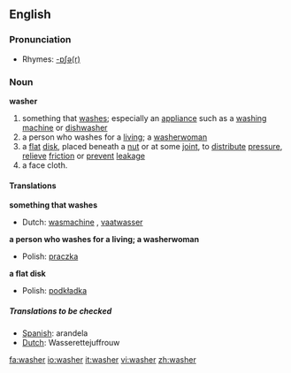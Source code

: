 ==English==

===Pronunciation===
*Rhymes: [[Rhymes:English:-ɒʃə(r)|-ɒʃə(r)]]

===Noun===
'''washer'''
# something that [[wash]]es; especially an [[appliance]] such as a [[washing machine]] or [[dishwasher]]
# a person who washes for a [[living]]; a [[washerwoman]]
# a [[flat]] [[disk]], placed beneath a [[nut]] or at some [[joint]], to [[distribute]] [[pressure]], [[relieve]] [[friction]] or [[prevent]] [[leakage]]
# a face cloth.
====Translations====
'''something that washes'''
{{top}}
*Dutch: [[wasmachine]] {{m}}, [[vaatwasser]] {{m}}
{{mid}}
{{bottom}}

'''a person who washes for a living; a washerwoman'''
{{top}}
*Polish: [[praczka]] {{f}}
{{mid}}
{{bottom}}

'''a flat disk'''
{{top}}
*Polish: [[podkładka]] {{f}}
{{mid}}
{{bottom}}

=====Translations to be checked=====
*[[Spanish]]:  arandela
*[[Dutch]]: Wasserettejuffrouw

{{Wikipedia|Washer (mechanical)|Washer}}

[[fa:washer]]
[[io:washer]]
[[it:washer]]
[[vi:washer]]
[[zh:washer]]